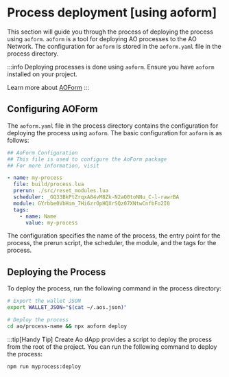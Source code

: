 # Process deployment [using aoform]

This section will guide you through the process of deploying the process using `aoform`. `aoform` is a tool for deploying AO processes to the AO Network. The configuration for `aoform` is stored in the `aoform.yaml` file in the process directory.

:::info
Deploying processes is done using `aoform`. Ensure you have `aoform` installed on your project.

Learn more about [AOForm](https://github.com/Autonomous-Finance/aoform)
:::

## Configuring AOForm

The `aoform.yaml` file in the process directory contains the configuration for deploying the process using `aoform`. The basic configuration for `aoform` is as follows:

```yaml [./ao/my-process/aoform.yaml]
## AoForm Configuration
## This file is used to configure the AoForm package
## For more information, visit

- name: my-process
  file: build/process.lua
  prerun: ./src/reset_modules.lua
  scheduler: _GQ33BkPtZrqxA84vM8Zk-N2aO0toNNu_C-l-rawrBA
  module: GYrbbe0VbHim_7Hi6zrOpHQXrSQz07XNtwCnfbFo2I0
  tags:
    - name: Name
      value: my-process
```

The configuration specifies the name of the process, the entry point for the process, the prerun script, the scheduler, the module, and the tags for the process.

## Deploying the Process

To deploy the process, run the following command in the process directory:

```bash [Terminal]
# Export the wallet JSON
export WALLET_JSON="$(cat ~/.aos.json)"

# Deploy the process
cd ao/process-name && npx aoform deploy
```

:::tip[Handy Tip]
Create Ao dApp provides a script to deploy the process from the root of the project. You can run the following command to deploy the process:

```bash [Terminal]
npm run myprocess:deploy
```